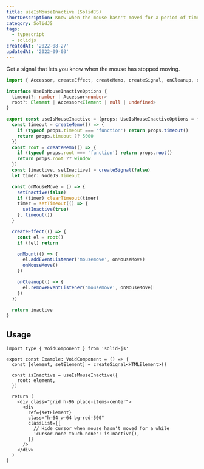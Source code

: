 ```yaml
---
title: useIsMouseInactive (SolidJS)
shortDescription: Know when the mouse hasn't moved for a period of time
category: SolidJS
tags:
  - typescript
  - solidjs
createdAt: '2022-08-27'
updatedAt: '2022-09-03'
---
```


Get a signal that lets you know when the mouse has stopped moving.

```ts
import { Accessor, createEffect, createMemo, createSignal, onCleanup, onMount } from 'solid-js'

interface UseIsMouseInactiveOptions {
  timeout?: number | Accessor<number>
  root?: Element | Accessor<Element | null | undefined>
}

export const useIsMouseInactive = (props: UseIsMouseInactiveOptions = {}) => {
  const timeout = createMemo(() => {
    if (typeof props.timeout === 'function') return props.timeout()
    return props.timeout ?? 5000
  })
  const root = createMemo(() => {
    if (typeof props.root === 'function') return props.root()
    return props.root ?? window
  })
  const [inactive, setInactive] = createSignal(false)
  let timer: NodeJS.Timeout

  const onMouseMove = () => {
    setInactive(false)
    if (timer) clearTimeout(timer)
    timer = setTimeout(() => {
      setInactive(true)
    }, timeout())
  }

  createEffect(() => {
    const el = root()
    if (!el) return

    onMount(() => {
      el.addEventListener('mousemove', onMouseMove)
      onMouseMove()
    })

    onCleanup(() => {
      el.removeEventListener('mousemove', onMouseMove)
    })
  })

  return inactive
}
```

## Usage

```tsx {3,5-7,15-16}
import type { VoidComponent } from 'solid-js'

export const Example: VoidComponent = () => {
  const [element, setElement] = createSignal<HTMLElement>()

  const isInactive = useIsMouseInactive({
    root: element,
  })

  return (
    <div class="grid h-96 place-items-center">
      <div
        ref={setElement}
        class="h-64 w-64 bg-red-500"
        classList={{
          // Hide cursor when mouse hasn't moved for a while
          'cursor-none touch-none': isInactive(),
        }}
      />
    </div>
  )
}
```

